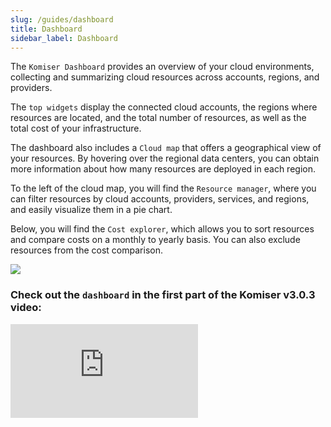 ```yaml
---
slug: /guides/dashboard
title: Dashboard
sidebar_label: Dashboard
---
```

The `Komiser Dashboard` provides an overview of your cloud environments, collecting and summarizing cloud resources across accounts, regions, and providers.

The `top widgets` display the connected cloud accounts, the regions where resources are located, and the total number of resources, as well as the total cost of your infrastructure.

The dashboard also includes a `Cloud map` that offers a geographical view of your resources. By hovering over the regional data centers, you can obtain more information about how many resources are deployed in each region.

To the left of the cloud map, you will find the `Resource manager`, where you can filter resources by cloud accounts, providers, services, and regions, and easily visualize them in a pie chart.

Below, you will find the `Cost explorer`, which allows you to sort resources and compare costs on a monthly to yearly basis. You can also exclude resources from the cost comparison.

<Frame className="tailwind styles absolute top-0 left-0 w-full h-full rounded-2xl">
  <img src="/images/dashboard.png" />
</Frame>

### Check out the `dashboard` in the first part of the Komiser v3.0.3 video:

<div style={{
    position: 'relative',
    paddingBottom: '56.25%',
    paddingTop:'30px',
    height:0,
    overflow:'hidden',
  }}>
  <iframe className="tailwind styles absolute top-0 left-0 w-full h-full rounded-2xl"
    src='https://www.youtube.com/embed/fBo_vVXu6qQ'
    allowFullScreen
    webkitallowfullscreen="true"
    frameBorder="0"
  >
  </iframe>
</div>